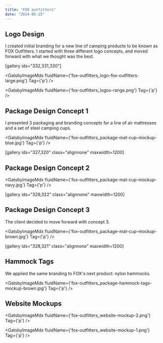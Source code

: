```yaml
---
title: "FOX outfitters"
date: "2014-05-25"
---
```



## Logo Design

I created initial branding for a new line of camping products to be known as FOX Outfitters. I started with three different logo concepts, and moved forward with what we thought was the best.

\[gallery ids="332,331,330"\]

<GatsbyImageMdx fluidName={'fox-outfitters_logo-fox-outfitters-large.png'} Tag={'p'} />

<GatsbyImageMdx fluidName={'fox-outfitters_logos-range.png'} Tag={'p'} />

## Package Design Concept 1

I presented 3 packaging and branding concepts for a line of air mattresses and a set of steel camping cups.

<GatsbyImageMdx fluidName={'fox-outfitters_package-mat-cup-mockup-blue.jpg'} Tag={'p'} />

\[gallery ids="327,320" class="alignnone" maxwidth=1200\]

## Package Design Concept 2

<GatsbyImageMdx fluidName={'fox-outfitters_package-mat-cup-mockup-navy.jpg'} Tag={'p'} />

\[gallery ids="329,322" class="alignnone" maxwidth=1200\]

## Package Design Concept 3

The client decided to move forward with concept 3.

<GatsbyImageMdx fluidName={'fox-outfitters_package-mat-cup-mockup-brown.jpg'} Tag={'p'} />

\[gallery ids="328,321" class="alignnone" maxwidth=1200\]

## Hammock Tags

We applied the same branding to FOX's next product: nylon hammocks.

<GatsbyImageMdx fluidName={'fox-outfitters_package-hammock-tags-mockup-brown.jpg'} Tag={'p'} />

## Website Mockups

<GatsbyImageMdx fluidName={'fox-outfitters_website-mockup-2.png'} Tag={'p'} />

<GatsbyImageMdx fluidName={'fox-outfitters_website-mockup-1.png'} Tag={'p'} />
